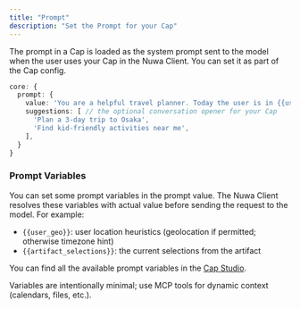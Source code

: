 ```yaml
---
title: "Prompt"
description: "Set the Prompt for your Cap"
---
```


The prompt in a Cap is loaded as the system prompt sent to the model when the user uses your Cap in the Nuwa Client. You can set it as part of the Cap config.

```ts cap.json
core: {
  prompt: {
    value: 'You are a helpful travel planner. Today the user is in {{user_geo}}. Always ask one clarifying question.',
    suggestions: [ // the optional conversation opener for your Cap
      'Plan a 3-day trip to Osaka',
      'Find kid-friendly activities near me',
    ],
  }
}
```

### Prompt Variables
You can set some prompt variables in the prompt value. The Nuwa Client resolves these variables with actual value before sending the request to the model. For example:

- `{{user_geo}}`: user location heuristics (geolocation if permitted; otherwise timezone hint)
- `{{artifact_selections}}`: the current selections from the artifact

You can find all the available prompt variables in the [Cap Studio](https://test-app.nuwa.dev/cap-studio).

<Tip>Variables are intentionally minimal; use MCP tools for dynamic context (calendars, files, etc.).</Tip>
